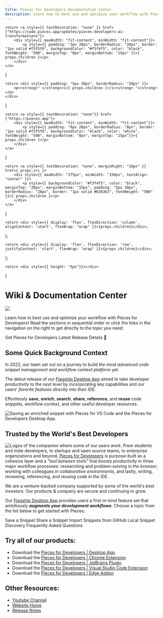 ```yaml
---
title: Pieces for Developers Documentation Center
description: Learn how to best use and optimize your workflow with Pieces for Developers! Read the sections in sequential order or click the links in the navigation on the right to get directly to the topic you need.
---
```



    return <a style={{ textDecoration: "none" }} href={"https://code.pieces.app/updates/pieces-developers-ai-transformations"}>
        <div style={{ maxWidth: "fit-content", minWidth: "fit-content"}}>
            <p style={{ padding: "2px 20px", borderRadius: "20px", border: "1px solid #f3f5f6", backgroundColor: "#f3f4f5", color: "black", fontWeight: "500", marginTop: "8px", marginBottom: "15px" }}>{ props.children }</p>
        </div>
    </a>
}

    return <div style={{ padding: "5px 30px", borderRadius: "20px" }}>
        <p><strong>" </strong><i>{ props.children }</i><strong> "</strong></p>
    </div>
}

    return <a style={{ textDecoration: "none"}} href={"https://pieces.app"}>
        <div style={{ maxWidth: "fit-content", minWidth: "fit-content"}}>
            <p style={{ padding: "8px 20px", borderRadius: "8px", border: "1px solid #f3f5f6", backgroundColor: "black", color: "white", fontWeight: "500", marginBottom: "8px", marginTop: "25px"}}>{ props.children }</p>
        </div>
    </a>
}

    return <a style={{ textDecoration: "none", marginRight: "18px" }} href={ props.src }>
        <div style={{ maxWidth: "275px", minWidth: "150px", textAlign: "center" }}>
            <p style={{ backgroundColor: "#f3f4f5", color: "black", marginTop: "20px", marginBottom: "15px", padding: "5px 20px", borderRadius: "20px", border: "1px solid #636363", fontWeight: "500" }}>{ props.children }</p>
        </div>
    </a>
}

    return <div style={{ display: 'flex', flexDirection: 'column', alignContent: 'start', flexWrap: "wrap" }}>{props.children}</div>;
};

    return <div style={{ display: 'flex', flexDirection: 'row', justifyContent: 'start', flexWrap: "wrap" }}>{props.children}</div>;
};

    return <div style={{ height: "5px"}}></div>
}

# Wiki & Documentation Center

![](/assets/robots_global_search_light)

Learn how to best use and optimize your workflow with Pieces for Developers! Read the sections in sequential order or click the links in the navigation on the right to get directly to the topic you need:

<PillsFlexColumn>
    <InstallButton>Get Pieces for Developers</InstallButton>
    <Spacer></Spacer>
    <ReleasePill>Latest Release Details 🎉</ReleasePill>
</PillsFlexColumn>

## Some Quick Background Context

In 2022, our team set out on a journey to build _the most advanced code snippet management and workflow context platform_ yet.

The debut release of our <a href="{{ links.website.home }}">Flagship Desktop App</a> aimed to take developer _productivity to the next level_ by incorporating key capabilities and our users' _favorite features directly into their IDE_.

Effortlessly **save**, **enrich**, **search**, **share**, **reference**, and **reuse** code snippets, workflow context, and other useful developer resources.

![Saving an enriched snippet with Pieces for VS Code and the Pieces for Developers Desktop App.](https://storage.googleapis.com/pieces_static_resources/vs_code_marketplace/GIFs/HERO_GIF_SAVE_ENRICHED_SNIPPET_DESKTOP_APP_AND_VISUAL_STUDIO_CODE_EXTENSION)


## Trusted by the World's Best Developers
![Logos of the companies where some of our users work.](https://storage.googleapis.com/pieces_static_resources/vs_code_marketplace/GIFs/TRUSTED_BY_SOME_OF_THE_WORLDS_BEST_DEVELOPERS_LEFT_ALIGNED)
From students and indie developers, to startups and open source teams, to enterprise organizations and beyond, <a href="{{ links.website.home }}">Pieces for Developers</a> is purpose-built as a cohesive layer and a _"tool between tools"_ that _boosts productivity_ in three major workflow processes: researching and problem-solving _in the browser_, working with colleagues _in collaborative environments_, and lastly, writing, reviewing, referencing, and reusing code _in the IDE_.

<QuoteCallout>We are a venture-backed company supported by some of the world's best investors. Our products & company are secure and continuing to grow.</QuoteCallout>

Our <a href="{{ links.website.pfd_desktop_install }}">Flagship Desktop App</a> provides users a first-in-kind feature set that ambitiously **_augments your development workflows_**. Choose a topic from the list below to get started with Pieces:

<GridFlexRow>
    <JumpButtons src="{{ links.internal.product_highlights.save_materials }}">Save a Snippet</JumpButtons>
    <JumpButtons src="{{ links.internal.personalized_link_sharing.single_click_link_sharing }}">Share a Snippet</JumpButtons>
    <JumpButtons src="{{ links.internal.product_highlights.import_gists }}">Import Snippets from GitHub</JumpButtons>
    <JumpButtons src="{{ links.internal.product_highlights.in_project_snippet_discovery }}">Local Snippet Discovery</JumpButtons>
    <JumpButtons src="{{ links.internal.faqs }}">Frequently Asked Questions</JumpButtons>
</GridFlexRow>

## Try all of our products:
* Download the <a href="{{ links.website.pfd_desktop_install }}">Pieces for Developers | Desktop App</a>
* Download the <a href="{{ links.extensions.chrome }}">Pieces for Developers | Chrome Extension</a>
* Download the <a href="{{ links.extensions.jetbrains }}">Pieces for Developers | JetBrains Plugin</a>
* Download the <a href="{{ links.extensions.vscode }}">Pieces for Developers | Visual Studio Code Extension</a>
* Download the <a href="{{ links.extensions.edge }}">Pieces for Developers | Edge Addon</a>

## Other Resources:
* <a href="{{ links.videos.youtube_channel }}">Youtube Channel</a>
* <a href="{{ links.website.home }}">Website Home</a>
* <a href="{{ links.website.release_notes }}">Release Notes</a>

